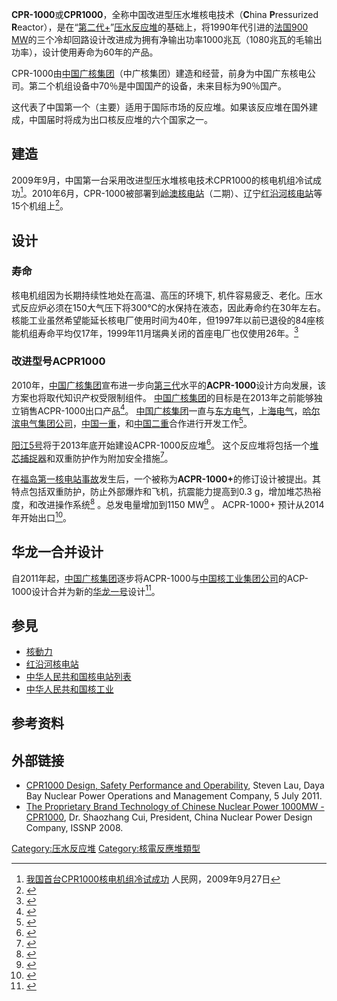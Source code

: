 '''CPR-1000'''或'''CPR1000'''，全称中国改进型压水堆核电技术（'''C'''hina '''P'''ressurized '''R'''eactor），是在“[[第二代反应堆|第二代+]]”[[压水反应堆|压水反应堆]]的基础上，将1990年代引进的[[法国核能#900_MWe级别_(CP0,_CP1,_和CP2设计)|法国900 MW]]的三个冷却回路设计改进成为拥有净输出功率1000兆瓦（1080兆瓦的毛输出功率），设计使用寿命为60年的产品。

CPR-1000由[[中国广核集团|中国广核集团]]（中广核集团）建造和经营，前身为中国广东核电公司。第二个机组设备中70％是中国国产的设备，未来目标为90％国产。

这代表了中国第一个（主要）适用于国际市场的反应堆。如果该反应堆在国外建成，中国届时将成为出口核反应堆的六个国家之一。


== 建造 ==
2009年9月，中国第一台采用改进型压水堆核电技术CPR1000的核电机组冷试成功<ref>[http://politics.people.com.cn/GB/14562/10125033.html 我国首台CPR1000核电机组冷试成功] {{Wayback|url=http://politics.people.com.cn/GB/14562/10125033.html |date=20120607175605 }}人民网，2009年9月27日</ref>。2010年6月，CPR-1000被部署到[[岭澳核电站|岭澳核电站]]（二期）、辽宁[[红沿河核电站|红沿河核电站]]等15个机组上<ref name=wna-china>{{cite web|url=http://www.world-nuclear.org/info/inf63.html|title=Nuclear Power in China|publisher=World Nuclear Association|date=2 July 2010|accessdate=18 July 2010|archive-date=2012-02-12|archive-url=https://www.webcitation.org/65Ob2TtkV?url=http://www.world-nuclear.org/info/inf63.html|dead-url=no}}</ref>。

==设计==
===寿命===
核电机组因为长期持续性地处在高温、高压的环境下, 机件容易疲乏、老化。压水式反应炉必须在150大气压下将300℃的水保持在液态，因此寿命约在30年左右。核能工业虽然希望能延长核电厂使用时间为40年，但1997年以前已退役的84座核能机组寿命平均仅17年，1999年11月瑞典关闭的首座电厂也仅使用26年。<ref name=cheng>{{cite web|author1=程淑玲|title=红沿河核电站建设环境和社会影响调查|url=http://www.chinadevelopmentbrief.org.cn/download/%E7%BA%A2%E6%B2%BF%E6%B2%B3%E6%A0%B8%E7%94%B5%E7%AB%99%E5%BB%BA%E8%AE%BE%E7%8E%AF%E5%A2%83%E5%92%8C%E7%A4%BE%E4%BC%9A%E5%BD%B1%E5%93%8D%E8%B0%83%E6%9F%A5.pdf|website=中国发展简报|accessdate=2017-01-17|archive-date=2017-01-18|archive-url=https://web.archive.org/web/20170118053702/http://www.chinadevelopmentbrief.org.cn/download/%E7%BA%A2%E6%B2%BF%E6%B2%B3%E6%A0%B8%E7%94%B5%E7%AB%99%E5%BB%BA%E8%AE%BE%E7%8E%AF%E5%A2%83%E5%92%8C%E7%A4%BE%E4%BC%9A%E5%BD%B1%E5%93%8D%E8%B0%83%E6%9F%A5.pdf|dead-url=no}}</ref>

===改进型号ACPR1000===
2010年，[[中国广核集团|中国广核集团]]宣布进一步向[[第三代反应堆|第三代]]水平的'''ACPR-1000'''设计方向发展，该方案也将取代知识产权受限制组件。 [[中国广核集团|中国广核集团]]的目标是在2013年之前能够独立销售ACPR-1000出口产品<ref name=wnn-acpr1000-announced>{{cite news |url=http://www.world-nuclear-news.org/NN-China_prepares_to_export_reactors-2511101.html |title=China prepares to export reactors |publisher=World Nuclear News |date=25 November 2010 |accessdate=18 December 2010 |archive-date=2010-12-30 |archive-url=https://web.archive.org/web/20101230224115/http://www.world-nuclear-news.org/NN-China_prepares_to_export_reactors-2511101.html |dead-url=no }}</ref>。 [[中国广核集团|中国广核集团]]一直与[[东方电气|东方电气]]，[[上海电气|上海电气]]，[[哈尔滨电气集团公司|哈尔滨电气集团公司]]，[[中国第一重型机械集团公司|中国一重]]，和[[中国二重|中国二重]]合作进行开发工作<ref>{{cite news |url=http://www.dynabondpowertech.com/en/nuclear-power-news/national-news/39-cgnpc/5172-the-acpr1000-with-chinese-ipr-debuts-at-the-international-market- |title=The ACPR1000 with Chinese IPR debuts at the international market |newspaper=Xinhua |date=17 November 2011 |accessdate=10 January 2013 |deadurl=yes |archiveurl=https://web.archive.org/web/20131022141119/http://www.dynabondpowertech.com/en/nuclear-power-news/national-news/39-cgnpc/5172-the-acpr1000-with-chinese-ipr-debuts-at-the-international-market- |archivedate=2013年10月22日 |df= }}</ref>。

[[阳江核电站|阳江5号]]将于2013年底开始建设ACPR-1000反应堆<ref name=nei-20140328>{{cite news |url=http://www.neimagazine.com/news/newsyangjiang-1-commercial-operation-makes-site-chinas-sixth-working-npp-site-4205653 |title=Yangjiang 1 commercial operation makes site China's sixth working NPP |publisher=Nuclear Engineering International |date=28 March 2014 |accessdate=29 March 2014 |archive-date=2018-06-12 |archive-url=https://web.archive.org/web/20180612141200/http://www.neimagazine.com/news/newsyangjiang-1-commercial-operation-makes-site-chinas-sixth-working-npp-site-4205653 |dead-url=no }}</ref>。 这个反应堆将包括一个[[堆芯捕捉器|堆芯捕捉器]]和双重防护作为附加安全措施<ref name=nei-20130731>{{cite news |url=http://www.neimagazine.com/features/featurechina-the-next-few-years-are-crucial-for-nuclear-industry-growth/ |title=China: The next few years are crucial for nuclear industry growth |author=Yun Zhou |work=Ux Consulting |publisher=Nuclear Engineering International |date=31 July 2013 |accessdate=8 August 2013 |archive-date=2013-09-21 |archive-url=https://web.archive.org/web/20130921061153/http://www.neimagazine.com/features/featurechina-the-next-few-years-are-crucial-for-nuclear-industry-growth/ |dead-url=no }}</ref>。

在[[福岛第一核电站事故|福岛第一核电站事故]]发生后，一个被称为'''ACPR-1000+'''的修订设计被提出。其特点包括双重防护，防止外部爆炸和飞机，抗震能力提高到0.3 g，增加堆芯热裕度，和改进操作系统<ref name="ACPR1000+">{{cite web |url=http://www.cgnpc.com.cn/n2881959/n3673953/n3674020/n3674210/ |title=ACPR1000+ |publisher=China Guangdong Nuclear Power Company |accessdate=25 October 2012 |archiveurl=https://web.archive.org/web/20130513162113/http://www.cgnpc.com.cn/n2881959/n3673953/n3674020/n3674210/ |archivedate=2013-05-13 |dead-url=no }}</ref> 。总发电量增加到1150 MW<ref name="ACPR1000+.ppt">{{cite web |url=http://www.cgnpc.com.cn/n2881959/n3673953/n3674020/n5996822/n6006050.files/n6009188.ppt |title=ACPR1000+ (powerpoint) |publisher=China Guangdong Nuclear Power Company |accessdate=10 August 2012 |archiveurl=https://web.archive.org/web/20130513154217/http://www.cgnpc.com.cn/n2881959/n3673953/n3674020/n5996822/n6006050.files/n6009188.ppt |archivedate=2013-05-13 |dead-url=no }}</ref> 。 ACPR-1000+ 预计从2014年开始出口<ref name=wna-china-2012>{{cite web |url=http://www.world-nuclear.org/info/inf63.html |title=Nuclear Power in China |publisher=World Nuclear Association |date=July 2012 |accessdate=10 August 2012 |archive-date=2012-02-12 |archive-url=https://www.webcitation.org/65Ob2TtkV?url=http://www.world-nuclear.org/info/inf63.html |dead-url=no }}</ref>。

== 华龙一合并设计 ==
自2011年起，[[中国广核集团|中国广核集团]]逐步将ACPR-1000与[[中国核工业集团公司|中国核工业集团公司]]的ACP-1000设计合并为新的[[华龙一号|华龙一号]]设计<ref name=wna-china-2013>{{cite web |url=http://www.world-nuclear.org/info/Country-Profiles/Countries-A-F/China--Nuclear-Power/ |title=Nuclear Power in China |publisher=World Nuclear Association |date=24 September 2013 |accessdate=30 September 2013 |archive-date=2016-02-02 |archive-url=https://web.archive.org/web/20160202224123/http://www.world-nuclear.org/info/Country-Profiles/Countries-A-F/China--Nuclear-Power/ |dead-url=no }}</ref>。

== 参見 ==
* [[核動力|核動力]]
* [[红沿河核电站|红沿河核电站]]
* [[中华人民共和国核电站列表|中华人民共和国核电站列表]]
* [[中华人民共和国核工业|中华人民共和国核工业]]

{{portal bar|能源|核技术|中国}}

== 参考资料 ==
{{reflist|2}}

== 外部链接 ==
* [http://www.iaea.org/NuclearPower/Downloads/Technology/meetings/2011-Jul-4-8-ANRT-WS/1_CHINA_CPR1000_CGNPC_S.Lau.pdf CPR1000 Design, Safety Performance and Operability]{{Wayback|url=http://www.iaea.org/NuclearPower/Downloads/Technology/meetings/2011-Jul-4-8-ANRT-WS/1_CHINA_CPR1000_CGNPC_S.Lau.pdf |date=20160305133012 }}, Steven Lau, Daya Bay Nuclear Power Operations and Management Company, 5 July 2011.
* [https://web.archive.org/web/20110707024520/http://issnp.hrbeu.edu.cn/Plenary%20Talk%204.doc The Proprietary Brand Technology of Chinese Nuclear Power 1000MW - CPR1000], Dr. Shaozhang Cui, President, China Nuclear Power Design Company, ISSNP 2008.

{{Nuclear fission reactors}}
{{中华人民共和国核工业}}

[[Category:压水反应堆|Category:压水反应堆]]
[[Category:核電反應堆類型|Category:核電反應堆類型]]